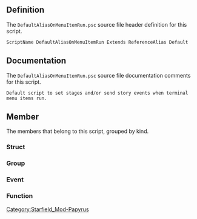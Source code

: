 {{Script_Object_Summary
| title = DefaultAliasOnMenuItemRun
| name = [[SFM:Script-DefaultAliasOnMenuItemRun|DefaultAliasOnMenuItemRun]]
| extends = [[SFM:Script-ReferenceAlias|ReferenceAlias]] → [[SFM:Script-Alias|Alias]] → [[SFM:Script-ScriptObject|ScriptObject]]
| flags = Default
}}


== Definition ==
The <code>DefaultAliasOnMenuItemRun.psc</code> source file header definition for this script.

<source lang="papyrus">
ScriptName DefaultAliasOnMenuItemRun Extends ReferenceAlias Default
</source>


== Documentation ==
The <code>DefaultAliasOnMenuItemRun.psc</code> source file documentation comments for this script.

<source>
Default script to set stages and/or send story events when terminal menu items run.
</source>


== Member ==
The members that belong to this script, grouped by kind.

=== Struct ===
{{Script_Object_Member_Summary
| title = MenuItemDatum
| script = [[SFM:Script-DefaultAliasOnMenuItemRun|DefaultAliasOnMenuItemRun]]
| name = [[SFM:Script-DefaultAliasOnMenuItemRun/MenuItemDatum|MenuItemDatum]]
| kind = Struct
| documentation = Struct also used by DefaultCollectionAliasOnMenuItemRun
}}

=== Group ===
{{Script_Object_Member_Summary
| title = Required_Properties
| script = [[SFM:Script-DefaultAliasOnMenuItemRun|DefaultAliasOnMenuItemRun]]
| name = [[SFM:Script-DefaultAliasOnMenuItemRun/Required_Properties|Required_Properties]]
| kind = Group
}}

{{Script_Object_Member_Summary
| title = Debug_Properties
| script = [[SFM:Script-DefaultAliasOnMenuItemRun|DefaultAliasOnMenuItemRun]]
| name = [[SFM:Script-DefaultAliasOnMenuItemRun/Debug_Properties|Debug_Properties]]
| kind = Group
}}

=== Event ===
{{Script_Object_Member_Summary
| title = OnTerminalMenuItemRun
| script = [[SFM:Script-DefaultAliasOnMenuItemRun|DefaultAliasOnMenuItemRun]]
| name = [[SFM:Script-DefaultAliasOnMenuItemRun/OnTerminalMenuItemRun|OnTerminalMenuItemRun]]
| kind = Event
| parameters = int auiMenuItemID, TerminalMenu akTerminalBase, ObjectReference akTerminalRef
}}

=== Function ===
{{Script_Object_Member_Summary
| title = HandleMenuItem
| script = [[SFM:Script-DefaultAliasOnMenuItemRun|DefaultAliasOnMenuItemRun]]
| name = [[SFM:Script-DefaultAliasOnMenuItemRun/HandleMenuItem|HandleMenuItem]]
| kind = Function
| flags = Global
| parameters = Alias callingAlias, MenuItemDatum[] MenuItemData, int auiMenuItemID, TerminalMenu akTerminalMenuBase, ObjectReference akTerminalRef, bool ShouldShowTraces
| documentation = ALSO CALLED BY: DefaultCollectionAliasOnMenuItemRun
}}


[[Category:Starfield_Mod-Papyrus]]
